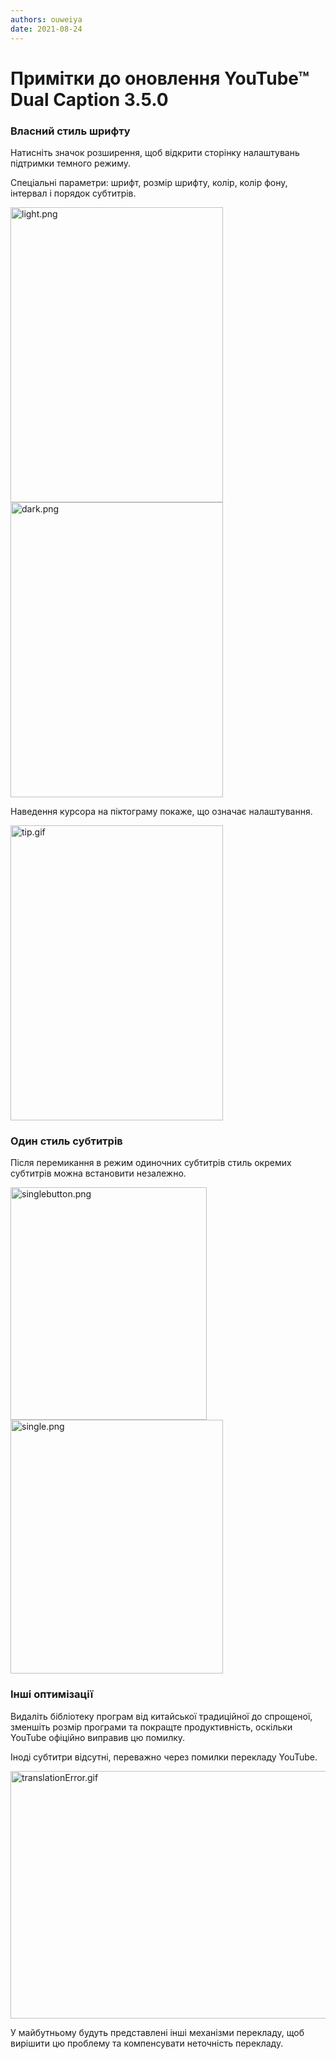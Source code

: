 ```yaml
---
authors: ouweiya
date: 2021-08-24
---
```



# Примітки до оновлення YouTube™ Dual Caption 3.5.0

### Власний стиль шрифту

Натисніть значок розширення, щоб відкрити сторінку налаштувань підтримки темного режиму.

Спеціальні параметри: шрифт, розмір шрифту, колір, колір фону, інтервал і порядок субтитрів.

<img src={light} alt="light.png" width="340" height="472" />
<img src={dark} alt="dark.png" width="340" height="472" />

<Tip>Наведення курсора на піктограму покаже, що означає налаштування.</Tip>

<img src={tip} alt="tip.gif" width="340" height="472" />

### Один стиль субтитрів

Після перемикання в режим одиночних субтитрів стиль окремих субтитрів можна встановити незалежно.

<img src={singlebutton} alt="singlebutton.png" width="314" height="372" />
<img src={single} alt="single.png" width="340" height="406" />

### Інші оптимізації

Видаліть бібліотеку програм від китайської традиційної до спрощеної, зменшіть розмір програми та покращте продуктивність, оскільки YouTube офіційно виправив цю помилку.

<Tip>Іноді субтитри відсутні, переважно через помилки перекладу YouTube.</Tip>

<img src={translationError} alt="translationError.gif" width="700" height="396" />

У майбутньому будуть представлені інші механізми перекладу, щоб вирішити цю проблему та компенсувати неточність перекладу.

<WebStore />